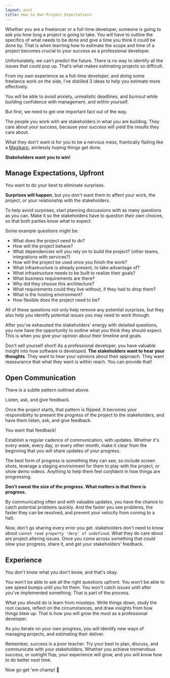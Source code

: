 ```yaml
---
layout: post
title: How to Own Project Expectations
---
```


Whether you are a freelancer or a full-time developer, someone is going to ask you how long a project is going to take. You will have to outline the specifics of what needs to be done and give a time you think it could be done by. That is when learning how to estimate the scope and time of a project becomes crucial to your success as a professional developer.

Unfortunately, we can’t predict the future. There is no way to identify all the issues that could pop up. That’s what makes estimating projects so difficult.

From my own experience as a full-time developer, and doing some freelance work on the side, I’ve distilled 3 ideas to help you estimate more effectively. 

You will be able to avoid anxiety, unrealistic deadlines, and burnout while building confidence with management, and within yourself.

But first, we need to get one important fact out of the way.

The people you work with are stakeholders in what you are building. They care about your success, because your success will yield the results they care about.

What they don't want is for you to be a nervous mess, frantically flailing like a [Magikarp](https://www.pokemon.com/us/pokedex/magikarp), aimlessly _hoping_ things get done.

**Stakeholders want you to win!**

## Manage Expectations, Upfront

You want to do your best to eliminate surprises.

**Surprises will happen**, but you don't want them to affect your work, the project, or your relationship with the stakeholders.

To help avoid surprises, start planning discussions with as many questions as you can. Make it so the stakeholders have to question _their own_ choices, so that both parties know what to expect.

Some example questions might be:

- What does the project need to do?
- How will the project behave?
- What dependencies will you rely on to build the project? (other teams, integrations with services?)
- How will the project be used once you finish the work?
- What infrastructure is already present, to take advantage of?
- What infrastructure needs to be built to realize their goals?
- What business requirements are there?
- Why did they choose this architecture?
- What requirements could they live without, if they had to drop them?
- What is the hosting environment?
- How flexible does the project need to be?

All of these questions not only help remove any potential surprises, but they also help _you_ identify potential issues you may need to work through.

After you've exhausted the stakeholders' energy with detailed questions, you now have the opportunity to outline what _you_ think they should expect. This is when you give your opinion about their timeline and goals.

Don't sell yourself short! As a professional developer, you have valuable insight into how software is developed. **The stakeholders want to hear your thoughts**. They want to hear your opinions about their approach. They want reassurance that what they want is within reach. You can provide that!

## Open Communication

There is a subtle pattern outlined above. 

Listen, ask, and give feedback.

Once the project starts, that pattern is flipped. It becomes _your_ responsibility to present the progress of the project to the stakeholders, and have them listen, ask, and give feedback. 

You want that feedback!

Establish a regular cadence of communication, with updates. Whether it's every week, every day, or every other month, make it clear from the beginning that you will share updates of your progress. 

The best form of progress is something they can see, so include screen shots, leverage a staging environment for them to play with the project, or show demo videos. Anything to help them feel _confident_ in how things are progressing.

**Don't sweat the size of the progress. What matters is that there is progress.**

By communicating often and with valuable updates, you have the chance to catch potential problems quickly. And the faster you see problems, the faster they can be resolved, and prevent your velocity from coming to a halt.

Now, don't go sharing every error you get. stakeholders don't need to know about `cannot read property 'derp' of undefined`. What they do care about are project altering issues. Once you come across something that _could_ slow your progress, share it, and get your stakeholders' feedback.

## Experience

You don't know what you don't know, and that's okay.

You won't be able to ask all the right questions upfront. You won't be able to see speed bumps until you hit them. You won't catch issues until after you've implemented something. That is part of the process. 

What you should do is learn from missteps. Write things down, study the root causes, reflect on the circumstances, and draw insights from how things blew up. That is how you will grow the most as a professional developer. 

As you iterate on your own progress, you will identify new ways of managing projects, and estimating their deliver.

Remember, success is a poor teacher. Try your best to plan, discuss, and communicate with your stakeholders. Whether you achieve tremendous success, or outright flop, your experience will grow, and you will know how to do better next time. 

Now go get 'em champ! 💪
